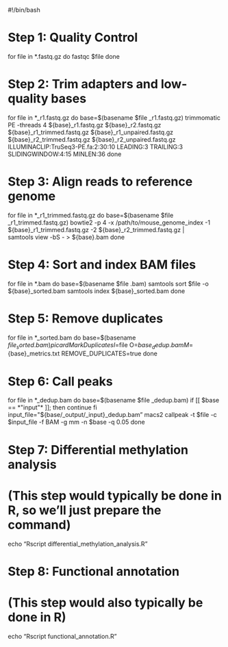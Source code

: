 #!/bin/bash

# Step 1: Quality Control
for file in *.fastq.gz
do
    fastqc $file
done

# Step 2: Trim adapters and low-quality bases
for file in *_r1.fastq.gz
do
    base=$(basename $file _r1.fastq.gz)
    trimmomatic PE -threads 4 ${base}_r1.fastq.gz ${base}_r2.fastq.gz \
                   ${base}_r1_trimmed.fastq.gz ${base}_r1_unpaired.fastq.gz \
                   ${base}_r2_trimmed.fastq.gz ${base}_r2_unpaired.fastq.gz \
                   ILLUMINACLIP:TruSeq3-PE.fa:2:30:10 LEADING:3 TRAILING:3 SLIDINGWINDOW:4:15 MINLEN:36
done

# Step 3: Align reads to reference genome
for file in *_r1_trimmed.fastq.gz
do
    base=$(basename $file _r1_trimmed.fastq.gz)
    bowtie2 -p 4 -x /path/to/mouse_genome_index -1 ${base}_r1_trimmed.fastq.gz -2 ${base}_r2_trimmed.fastq.gz | \
    samtools view -bS - > ${base}.bam
done

# Step 4: Sort and index BAM files
for file in *.bam
do
    base=$(basename $file .bam)
    samtools sort $file -o ${base}_sorted.bam
    samtools index ${base}_sorted.bam
done

# Step 5: Remove duplicates
for file in *_sorted.bam
do
    base=$(basename $file _sorted.bam)
    picard MarkDuplicates I=$file O=${base}_dedup.bam M=${base}_metrics.txt REMOVE_DUPLICATES=true
done

# Step 6: Call peaks
for file in *_dedup.bam
do
    base=$(basename $file _dedup.bam)
    if [[ $base == *"input"* ]]; then
        continue
    fi
    input_file="${base/_output/_input}_dedup.bam"
    macs2 callpeak -t $file -c $input_file -f BAM -g mm -n $base -q 0.05
done

# Step 7: Differential methylation analysis
# (This step would typically be done in R, so we'll just prepare the command)
echo "Rscript differential_methylation_analysis.R"

# Step 8: Functional annotation
# (This step would also typically be done in R)
echo "Rscript functional_annotation.R"